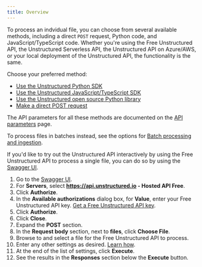 ```yaml
---
title: Overview
---
```


To process an indvidual file, you can choose from several available methods, including a direct `POST` request, Python code, and JavaScript/TypeScript code. 
Whether you're using the Free Unstructured API, the Unstructured Serverless API, the Unstructured API on Azure/AWS, or your local deployment of the Unstructured API, the functionality is the same.

Choose your preferred method:

* [Use the Unstructured Python SDK](/api-reference/api-services/sdk-python)
* [Use the Unstructured JavaScript/TypeScript SDK](/api-reference/api-services/sdk-jsts)
* [Use the Unstructured open source Python library](/api-reference/api-services/partition-via-api)
* [Make a direct POST request](/api-reference/api-services/post-requests)

The API parameters for all these methods are documented on the [API parameters](/api-reference/api-services/api-parameters) page.

<Note>To process files in batches instead, see the options for [Batch processing and ingestion](/api-reference/ingest/overview).</Note>

If you'd like to try out the Unstructured API interactively by using the Free Unstructured API to process a single file, you can do so by using the [Swagger UI](https://api.unstructured.io/general/docs#/default/pipeline_1_general_v0_general_post).

1. Go to the [Swagger UI](https://api.unstructured.io/general/docs#/default/pipeline_1_general_v0_general_post).
2. For **Servers**, select **https://api.unstructured.io - Hosted API Free**.
2. Click **Authorize**.
3. In the **Available authorizations** dialog box, for **Value**, enter your Free Unstructured API key. [Get a Free Unstructured API key](/api-reference/api-services/free-api#get-an-api-key).
4. Click **Authorize**.
5. Click **Close**.
6. Expand the **POST** section.
7. In the **Request body** section, next to **files**, click **Choose File**.
8. Browse to and select a file for the Free Unstructured API to process.
9. Enter any other settings as desired. [Learn how](/api-reference/api-services/api-parameters).
10. At the end of the list of settings, click **Execute**.
11. See the results in the **Responses** section below the **Execute** button.
